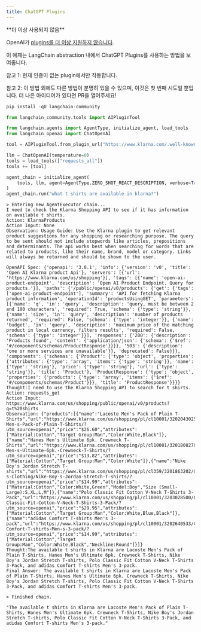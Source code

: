 ```yaml
---
title: ChatGPT Plugins
---
```


<Warning>
**더 이상 사용되지 않음**

OpenAI가 [plugins를 더 이상 지원하지 않습니다](https://openai.com/index/chatgpt-plugins/).

</Warning>

이 예제는 LangChain abstraction 내에서 ChatGPT Plugins를 사용하는 방법을 보여줍니다.

참고 1: 현재 인증이 없는 plugin에서만 작동합니다.

참고 2: 이 방법 외에도 다른 방법이 분명히 있을 수 있으며, 이것은 첫 번째 시도일 뿐입니다. 더 나은 아이디어가 있다면 PR을 열어주세요!

```python
pip install -qU langchain-community
```

```python
from langchain_community.tools import AIPluginTool
```

```python
from langchain.agents import AgentType, initialize_agent, load_tools
from langchain_openai import ChatOpenAI
```

```python
tool = AIPluginTool.from_plugin_url("https://www.klarna.com/.well-known/ai-plugin.json")
```

```python
llm = ChatOpenAI(temperature=0)
tools = load_tools(["requests_all"])
tools += [tool]

agent_chain = initialize_agent(
    tools, llm, agent=AgentType.ZERO_SHOT_REACT_DESCRIPTION, verbose=True
)
agent_chain.run("what t shirts are available in klarna?")
```

```output
> Entering new AgentExecutor chain...
I need to check the Klarna Shopping API to see if it has information on available t shirts.
Action: KlarnaProducts
Action Input: None
Observation: Usage Guide: Use the Klarna plugin to get relevant product suggestions for any shopping or researching purpose. The query to be sent should not include stopwords like articles, prepositions and determinants. The api works best when searching for words that are related to products, like their name, brand, model or category. Links will always be returned and should be shown to the user.

OpenAPI Spec: {'openapi': '3.0.1', 'info': {'version': 'v0', 'title': 'Open AI Klarna product Api'}, 'servers': [{'url': 'https://www.klarna.com/us/shopping'}], 'tags': [{'name': 'open-ai-product-endpoint', 'description': 'Open AI Product Endpoint. Query for products.'}], 'paths': {'/public/openai/v0/products': {'get': {'tags': ['open-ai-product-endpoint'], 'summary': 'API for fetching Klarna product information', 'operationId': 'productsUsingGET', 'parameters': [{'name': 'q', 'in': 'query', 'description': 'query, must be between 2 and 100 characters', 'required': True, 'schema': {'type': 'string'}}, {'name': 'size', 'in': 'query', 'description': 'number of products returned', 'required': False, 'schema': {'type': 'integer'}}, {'name': 'budget', 'in': 'query', 'description': 'maximum price of the matching product in local currency, filters results', 'required': False, 'schema': {'type': 'integer'}}], 'responses': {'200': {'description': 'Products found', 'content': {'application/json': {'schema': {'$ref': '#/components/schemas/ProductResponse'}}}}, '503': {'description': 'one or more services are unavailable'}}, 'deprecated': False}}}, 'components': {'schemas': {'Product': {'type': 'object', 'properties': {'attributes': {'type': 'array', 'items': {'type': 'string'}}, 'name': {'type': 'string'}, 'price': {'type': 'string'}, 'url': {'type': 'string'}}, 'title': 'Product'}, 'ProductResponse': {'type': 'object', 'properties': {'products': {'type': 'array', 'items': {'$ref': '#/components/schemas/Product'}}}, 'title': 'ProductResponse'}}}}
Thought:I need to use the Klarna Shopping API to search for t shirts.
Action: requests_get
Action Input: https://www.klarna.com/us/shopping/public/openai/v0/products?q=t%20shirts
Observation: {"products":[{"name":"Lacoste Men's Pack of Plain T-Shirts","url":"https://www.klarna.com/us/shopping/pl/cl10001/3202043025/Clothing/Lacoste-Men-s-Pack-of-Plain-T-Shirts/?utm_source=openai","price":"$26.60","attributes":["Material:Cotton","Target Group:Man","Color:White,Black"]},{"name":"Hanes Men's Ultimate 6pk. Crewneck T-Shirts","url":"https://www.klarna.com/us/shopping/pl/cl10001/3201808270/Clothing/Hanes-Men-s-Ultimate-6pk.-Crewneck-T-Shirts/?utm_source=openai","price":"$13.82","attributes":["Material:Cotton","Target Group:Man","Color:White"]},{"name":"Nike Boy's Jordan Stretch T-shirts","url":"https://www.klarna.com/us/shopping/pl/cl359/3201863202/Children-s-Clothing/Nike-Boy-s-Jordan-Stretch-T-shirts/?utm_source=openai","price":"$14.99","attributes":["Material:Cotton","Color:White,Green","Model:Boy","Size (Small-Large):S,XL,L,M"]},{"name":"Polo Classic Fit Cotton V-Neck T-Shirts 3-Pack","url":"https://www.klarna.com/us/shopping/pl/cl10001/3203028500/Clothing/Polo-Classic-Fit-Cotton-V-Neck-T-Shirts-3-Pack/?utm_source=openai","price":"$29.95","attributes":["Material:Cotton","Target Group:Man","Color:White,Blue,Black"]},{"name":"adidas Comfort T-shirts Men's 3-pack","url":"https://www.klarna.com/us/shopping/pl/cl10001/3202640533/Clothing/adidas-Comfort-T-shirts-Men-s-3-pack/?utm_source=openai","price":"$14.99","attributes":["Material:Cotton","Target Group:Man","Color:White,Black","Neckline:Round"]}]}
Thought:The available t shirts in Klarna are Lacoste Men's Pack of Plain T-Shirts, Hanes Men's Ultimate 6pk. Crewneck T-Shirts, Nike Boy's Jordan Stretch T-shirts, Polo Classic Fit Cotton V-Neck T-Shirts 3-Pack, and adidas Comfort T-shirts Men's 3-pack.
Final Answer: The available t shirts in Klarna are Lacoste Men's Pack of Plain T-Shirts, Hanes Men's Ultimate 6pk. Crewneck T-Shirts, Nike Boy's Jordan Stretch T-shirts, Polo Classic Fit Cotton V-Neck T-Shirts 3-Pack, and adidas Comfort T-shirts Men's 3-pack.

> Finished chain.
```

```output
"The available t shirts in Klarna are Lacoste Men's Pack of Plain T-Shirts, Hanes Men's Ultimate 6pk. Crewneck T-Shirts, Nike Boy's Jordan Stretch T-shirts, Polo Classic Fit Cotton V-Neck T-Shirts 3-Pack, and adidas Comfort T-shirts Men's 3-pack."
```

```python

```